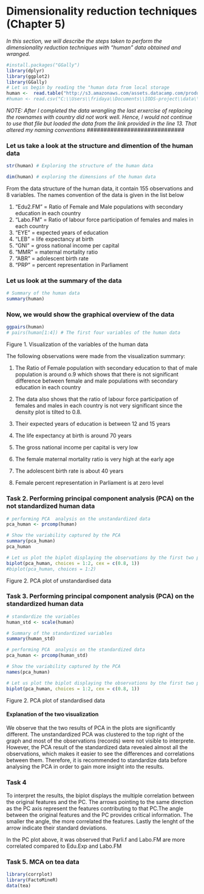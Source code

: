 # Dimensionality reduction techniques (Chapter 5) 

*In this section, we will describe the steps taken to perform the dimensionality reduction techniques with "human" data obtained and wranged.*



```r
#install.packages("GGally")
library(dplyr)
library(ggplot2)
library(GGally)
# Let us begin by reading the "human data from local storage 
human <-  read.table("http://s3.amazonaws.com/assets.datacamp.com/production/course_2218/datasets/human2.txt", sep = "," , header=TRUE)
#human <- read.csv("C:\\Users\\fridaya\\Documents\\IODS-project\\data\\human.csv")

```
#########################################################
 *NOTE: After I completed the data wrangling the last erxercise of replacing the rownames with country did not work well. Hence, I would not continue to use that file but loaded the data from the link provided in the line 13. That altered my naming conventions*
#############################

### Let us take a look at the structure and dimention of the human data
```r
str(human) # Exploring the structure of the human data

dim(human) # exploring the dimensions of the human data
```

From the data structure of the human data, it contain 155 observations and 8 variables. The names convention of the data is given in the list below 

1. "Edu2.FM" = Ratio of Female and Male populations with secondary education in each country
2. "Labo.FM " = Ratio of labour force participation of females and males in each country 
3. "EYE" = expected years of education
4. "LEB" = life expectancy at birth
5. "GNI" = gross national income per capital
6. "MMR" = maternal mortality ratio
7. "ABR" = adolescent birth rate
8. "PRP" = percent representation in Parliament


### Let us look at the summary of the data
```r
# Summary of the human data
summary(human) 
```

### Now, we would show the graphical overview of the data 
```r

ggpairs(human)
# pairs(human[1:4]) # The first four variables of the human data
```

Figure 1. Visualization of the variables of the human data

The following observations were made from the visualization summary:

1. The Ratio of Female population with secondary education to that of male population is around o.9 which shows that there is not significant difference between female and male populations with secondary education in each country 

2. The data also shows that the ratio  of labour force participation of females and males in each country is not very significant since the density plot is tilted to 0.8.

3. Their expected years of education is between 12 and 15 years 
4. The life expectancy at birth is around 70 years
5. The gross national income per capital is very low
6. The female maternal mortality ratio is very high at the early age
7. The adolescent birth rate is about 40 years
8. Female percent representation in Parliament is at zero level

### Task 2. Performing principal component analysis (PCA) on the not standardized human data

```r
# performing PCA  analysis on the unstandardized data
pca_human <- prcomp(human)

# Show the variability captured by the PCA
summary(pca_human)
pca_human
```

```r

# Let us plot the biplot displaying the observations by the first two principal components 
biplot(pca_human, choices = 1:2, cex = c(0.8, 1))
#biplot(pca_human, choices = 1:2)
```
Figure 2. PCA plot of unstandardised data


### Task 3. Performing principal component analysis (PCA) on the standardized human data

```r
# standardize the variables
human_std <- scale(human)

# Summary of the standardized variables
summary(human_std)

# performing PCA  analysis on the standardized data
pca_human <- prcomp(human_std)

# Show the variability captured by the PCA
names(pca_human)

```

```r

# Let us plot the biplot displaying the observations by the first two principal components 
biplot(pca_human, choices = 1:2, cex = c(0.8, 1))

```
Figure 2. PCA plot of standardised data

#### Explanation of the two visualization

We observe that the two results of PCA in the plots are significantly different. The unstandardized PCA was clustered to the top right of the graph and most of the observations (records) were not visible to interprete. 
However, the PCA result of the standardized data revealed almost all the observations, which makes it  easier to see the differences and correlations between them. Therefore, it is recommended to standardize data before analysing the PCA in order to gain more insight into the results.


### Task 4

To interpret the results, the biplot displays the multiple correlation between the original features and the PC. 
The arrows pointing to the same direction as the PC axis represent the features contributing to that PC.The angle between the original features and the PC provides critical information. The smaller the angle, the more correlated the features. Lastly the lenght of the arrow indicate their standard deviations. 

In the PC plot above, it was observed that Parli.f and Labo.FM are more correlated compared to Edu.Exp and Labo.FM


### Task 5. MCA on tea data


```r
library(corrplot)
library(FactoMineR)
data(tea)

```
